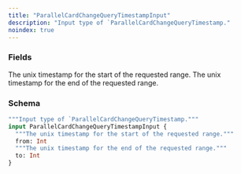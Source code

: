 ```yaml
---
title: "ParallelCardChangeQueryTimestampInput"
description: "Input type of `ParallelCardChangeQueryTimestamp."
noindex: true
---
```


### Fields

<ResponseField name="from" type="Int">
  The unix timestamp for the start of the requested range.
</ResponseField>

<ResponseField name="to" type="Int">
  The unix timestamp for the end of the requested range.
</ResponseField>

### Schema


```graphql 
"""Input type of `ParallelCardChangeQueryTimestamp."""
input ParallelCardChangeQueryTimestampInput {
  """The unix timestamp for the start of the requested range."""
  from: Int
  """The unix timestamp for the end of the requested range."""
  to: Int
}
```
